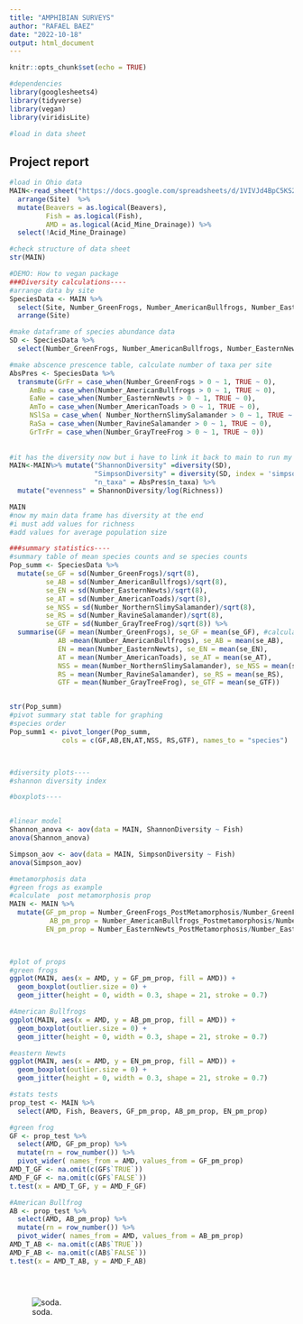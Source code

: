 ---
title: "AMPHIBIAN SURVEYS"
author: "RAFAEL BAEZ"
date: "2022-10-18"
output: html_document
---

```{r setup, include=FALSE}
knitr::opts_chunk$set(echo = TRUE)

#dependencies
library(googlesheets4)
library(tidyverse)
library(vegan)
library(viridisLite)

#load in data sheet

```

## Project report

```{r data set up}
#load in Ohio data
MAIN<-read_sheet("https://docs.google.com/spreadsheets/d/1VIVJd4BpC5KS2o7APdG4W5Sf2H4hGTDMdPZ6oAZEL7E/edit#gid=0") %>% 
  arrange(Site)  %>%
  mutate(Beavers = as.logical(Beavers),
         Fish = as.logical(Fish),
         AMD = as.logical(Acid_Mine_Drainage)) %>%
  select(!Acid_Mine_Drainage)

#check structure of data sheet
str(MAIN)

```


```{r}
#DEMO: How to vegan package
###Diversity calculations----
#arrange data by site
SpeciesData <- MAIN %>%
  select(Site, Number_GreenFrogs, Number_AmericanBullfrogs, Number_EasternNewts, Number_AmericanToads, Number_NorthernSlimySalamander, Number_RavineSalamander, Number_GrayTreeFrog)%>%
  arrange(Site)

#make dataframe of species abundance data
SD <- SpeciesData %>%
  select(Number_GreenFrogs, Number_AmericanBullfrogs, Number_EasternNewts, Number_AmericanToads, Number_NorthernSlimySalamander, Number_RavineSalamander, Number_GrayTreeFrog)

#make abscence prescence table, calculate number of taxa per site
AbsPres <- SpeciesData %>%
  transmute(GrFr = case_when(Number_GreenFrogs > 0 ~ 1, TRUE ~ 0), 
     AmBu = case_when(Number_AmericanBullfrogs > 0 ~ 1, TRUE ~ 0), 
     EaNe = case_when(Number_EasternNewts > 0 ~ 1, TRUE ~ 0),
     AmTo = case_when(Number_AmericanToads > 0 ~ 1, TRUE ~ 0),
     NSlSa = case_when( Number_NorthernSlimySalamander > 0 ~ 1, TRUE ~ 0),
     RaSa = case_when(Number_RavineSalamander > 0 ~ 1, TRUE ~ 0),
     GrTrFr = case_when(Number_GrayTreeFrog > 0 ~ 1, TRUE ~ 0)) 
  
           
#it has the diversity now but i have to link it back to main to run my tests
MAIN<-MAIN%>% mutate("ShannonDiversity" =diversity(SD),
                     "SimpsonDiversity" = diversity(SD, index = 'simpson'),
                     "n_taxa" = AbsPres$n_taxa) %>%
  mutate("evenness" = ShannonDiversity/log(Richness))

MAIN
#now my main data frame has diversity at the end
#i must add values for richness 
#add values for average population size

###summary statistics----
#summary table of mean species counts and se species counts
Pop_summ <- SpeciesData %>%
  mutate(se_GF = sd(Number_GreenFrogs)/sqrt(8),
         se_AB = sd(Number_AmericanBullfrogs)/sqrt(8),
         se_EN = sd(Number_EasternNewts)/sqrt(8),
         se_AT = sd(Number_AmericanToads)/sqrt(8),
         se_NSS = sd(Number_NorthernSlimySalamander)/sqrt(8),
         se_RS = sd(Number_RavineSalamander)/sqrt(8),
         se_GTF = sd(Number_GrayTreeFrog)/sqrt(8)) %>%
  summarise(GF = mean(Number_GreenFrogs), se_GF = mean(se_GF), #calculate means
            AB =mean(Number_AmericanBullfrogs), se_AB = mean(se_AB),
            EN = mean(Number_EasternNewts), se_EN = mean(se_EN),
            AT = mean(Number_AmericanToads), se_AT = mean(se_AT),
            NSS = mean(Number_NorthernSlimySalamander), se_NSS = mean(se_NSS),
            RS = mean(Number_RavineSalamander), se_RS = mean(se_RS),
            GTF = mean(Number_GrayTreeFrog), se_GTF = mean(se_GTF))


str(Pop_summ)
#pivot summary stat table for graphing
#species order 
Pop_summ1 <- pivot_longer(Pop_summ, 
             cols = c(GF,AB,EN,AT,NSS, RS,GTF), names_to = "species")




```


```{r}
#diversity plots----
#shannon diversity index

#boxplots----


#linear model
Shannon_anova <- aov(data = MAIN, ShannonDiversity ~ Fish)
anova(Shannon_anova)

Simpson_aov <- aov(data = MAIN, SimpsonDiversity ~ Fish)
anova(Simpson_aov)
```

```{r}
#metamorphosis data
#green frogs as example
#calculate  post metamorphosis prop
MAIN <- MAIN %>%
  mutate(GF_pm_prop = Number_GreenFrogs_PostMetamorphosis/Number_GreenFrogs,
          AB_pm_prop = Number_AmericanBullfrogs_Postmetamorphosis/Number_AmericanBullfrogs,
         EN_pm_prop = Number_EasternNewts_PostMetamorphosis/Number_EasternNewts)


    
#plot of props
#green frogs
ggplot(MAIN, aes(x = AMD, y = GF_pm_prop, fill = AMD)) +
  geom_boxplot(outlier.size = 0) +
  geom_jitter(height = 0, width = 0.3, shape = 21, stroke = 0.7)

#American Bullfrogs
ggplot(MAIN, aes(x = AMD, y = AB_pm_prop, fill = AMD)) +
  geom_boxplot(outlier.size = 0) +
  geom_jitter(height = 0, width = 0.3, shape = 21, stroke = 0.7)

#eastern Newts
ggplot(MAIN, aes(x = AMD, y = EN_pm_prop, fill = AMD)) +
  geom_boxplot(outlier.size = 0) +
  geom_jitter(height = 0, width = 0.3, shape = 21, stroke = 0.7)

#stats tests
prop_test <- MAIN %>%
  select(AMD, Fish, Beavers, GF_pm_prop, AB_pm_prop, EN_pm_prop)

#green frog 
GF <- prop_test %>%
  select(AMD, GF_pm_prop) %>%
  mutate(rn = row_number()) %>%
  pivot_wider( names_from = AMD, values_from = GF_pm_prop)
AMD_T_GF <- na.omit(c(GF$`TRUE`))
AMD_F_GF <- na.omit(c(GF$`FALSE`))
t.test(x = AMD_T_GF, y = AMD_F_GF)

#American Bullfrog
AB <- prop_test %>%
  select(AMD, AB_pm_prop) %>%
  mutate(rn = row_number()) %>%
  pivot_wider( names_from = AMD, values_from = AB_pm_prop)
AMD_T_AB <- na.omit(c(AB$`TRUE`))
AMD_F_AB <- na.omit(c(AB$`FALSE`))
t.test(x = AMD_T_AB, y = AMD_F_AB)





```

![soda.](Photos/unnamed.jpg)